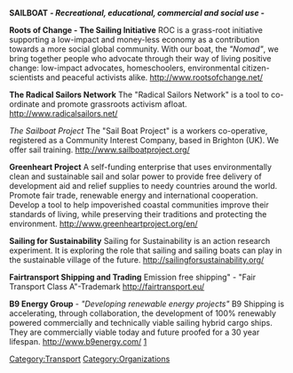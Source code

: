 '''SAILBOAT'''
'''''- Recreational, educational, commercial and social use -'''''

'''Roots of Change - The Sailing Initiative'''
ROC is a grass-root initiative supporting a low-impact and money-less economy as a contribution towards a more social global community.
With our boat, the ''"Nomad"'', we bring together people who advocate through their way of living positive change: low-impact advocates, homeschoolers, environmental citizen-scientists and peaceful activists alike.
http://www.rootsofchange.net/

'''The Radical Sailors Network'''
The "Radical Sailors Network" is a tool to co-ordinate and promote grassroots activism afloat.
http://www.radicalsailors.net/

''The Sailboat Project''
The "Sail Boat Project" is a workers co-operative, registered as a Community Interest Company, based in Brighton (UK). We offer sail training.
http://www.sailboatproject.org/

'''Greenheart Project'''  
A self-funding enterprise that uses environmentally clean and sustainable sail and solar power to provide free delivery of development aid and relief supplies to needy countries around the world.
Promote fair trade, renewable energy and international cooperation.
Develop a tool to help impoverished coastal communities improve their standards of living, while preserving their traditions and protecting the environment.
http://www.greenheartproject.org/en/

'''Sailing for Sustainability'''
Sailing for Sustainability is an action research experiment. It is exploring the role that sailing and sailing boats can play in the sustainable village of the future.
http://sailingforsustainability.org/

'''Fairtransport Shipping and Trading'''
Emission free shipping" - "Fair Transport Class A"-Trademark
http://fairtransport.eu/

'''B9 Energy Group''' - ''"Developing renewable energy projects"''
B9 Shipping is accelerating, through collaboration, the development of 100% renewably powered commercially and technically viable sailing hybrid cargo ships. 
They are commercially viable today and future proofed for a 30 year lifespan.
http://www.b9energy.com/ [http://www.b9energy.com/B9Shipping/tabid/4036/language/en-US/Default.aspx]

[[Category:Transport]]
[[Category:Organizations]]